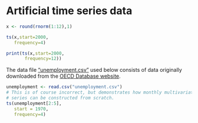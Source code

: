 # Artificial time series data

```r
x <- round(rnorm(1:12),1)
```

```r
ts(x,start=2000,
   frequency=4)
```

```r
print(ts(x,start=2000,
       frequency=12))
```

The data file ["unemployment.csv"](https://github.com/melff/dataman-r/raw/main//dates-times-timeseries/OECD-unemployment.R) used below consists of data originally downloaded from the [OECD Database website](https://data.oecd.org).

```r
unemployment <- read.csv("unemployment.csv")
# This is of course incorrect, but demonstrates how monthly multivariate time 
# series can be constructed from scratch.
ts(unemployment[2:5],
   start = 1970,
   frequency=4)
```
